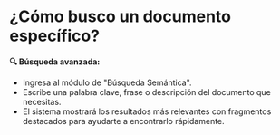 # ¿Cómo busco un documento específico?

**🔍 Búsqueda avanzada:**

- Ingresa al módulo de "Búsqueda Semántica".
- Escribe una palabra clave, frase o descripción del documento que necesitas.
- El sistema mostrará los resultados más relevantes con fragmentos destacados para ayudarte a encontrarlo rápidamente.